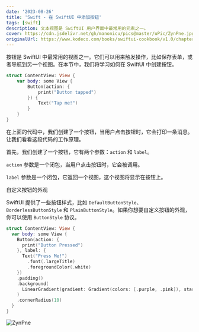 ```yaml
---
date: '2023-08-26'
title: 'Swift - 在 SwiftUI 中添加按钮'
tags: [swift]
description: 文本视图是 SwiftUI 用户界面中最常用的元素之一。
cover: https://cdn.jsdelivr.net/gh/manonicu/pics@master/uPic/ZynPne.jpg
originalUrl: https://www.kodeco.com/books/swiftui-cookbook/v1.0/chapters/6-add-a-button-in-swiftui
---
```


按钮是 SwiftUI 中最常用的视图之一。它们可以用来触发操作，比如保存表单，或者导航到另一个视图。在本节中，我们将学习如何在 SwiftUI 中创建按钮。

```swift
struct ContentView: View {
    var body: some View {
        Button(action: {
            print("Button tapped")
        }) {
            Text("Tap me!")
        }
    }
}
```

在上面的代码中，我们创建了一个按钮，当用户点击按钮时，它会打印一条消息。让我们看看这段代码的工作原理。

首先，我们创建了一个按钮，它有两个参数：`action` 和 `label`。

`action` 参数是一个闭包，当用户点击按钮时，它会被调用。

`label` 参数是一个闭包，它返回一个视图，这个视图将显示在按钮上。

自定义按钮的外观

SwiftUI 提供了一些按钮样式，比如 `DefaultButtonStyle`、`BorderlessButtonStyle` 和 `PlainButtonStyle`。如果你想要自定义按钮的外观，你可以使用 `ButtonStyle` 协议。

```swift
struct ContentView: View {
  var body: some View {
    Button(action: {
      print("Button Pressed")
    }, label: {
      Text("Press Me!")
        .font(.largeTitle)
        .foregroundColor(.white)
    })
    .padding()
    .background(
      LinearGradient(gradient: Gradient(colors: [.purple, .pink]), startPoint: .topLeading, endPoint: .bottomTrailing)
    )
    .cornerRadius(10)
  }
}
```

![ZynPne](https://cdn.jsdelivr.net/gh/manonicu/pics@master/uPic/ZynPne.jpg)
